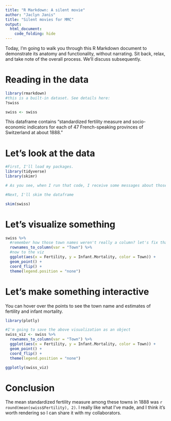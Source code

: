```yaml
---
title: "R Markdown: A silent movie"
author: "Jaclyn Janis"
title: "Silent movies for MMC"
output:
  html_document:
    code_folding: hide
---
```


Today, I'm going to walk you through this R Markdown document to demonstrate its anatomy and functionality, without narrating. Sit back, relax, and take note of the overall process. We'll discuss subsequently.

# Reading in the data

```r
library(rmarkdown)
#this is a built-in dataset. See details here:
?swiss

swiss <- swiss
```

This dataframe contains "standardized fertility measure and socio-economic indicators for each of 47 French-speaking provinces of Switzerland at about 1888."

# Let's look at the data

```r
#First, I'll load my packages.
library(tidyverse)
library(skimr)

# As you see, when I run that code, I receive some messages about those packages, and I don't really feel like seeing those, so I'll change the chunk options to control the output.

#Next, I'll skim the dataframe

skim(swiss)
```

# Let's visualize something

```r
swiss %>% 
  #remember how those town names weren't really a column? let's fix that right quick.
  rownames_to_column(var = "Town") %>% 
  #now to the viz
  ggplot(aes(x = Fertility, y = Infant.Mortality, color = Town)) +
  geom_point() +
  coord_flip() +
  theme(legend.position = "none")
```

# Let's make something interactive

You can hover over the points to see the town name and estimates of fertility and infant mortality.

```r
library(plotly)

#I'm going to save the above visualization as an object
swiss_viz <- swiss %>% 
  rownames_to_column(var = "Town") %>% 
  ggplot(aes(x = Fertility, y = Infant.Mortality, color = Town)) +
  geom_point() +
  coord_flip() +
  theme(legend.position = "none")

ggplotly(swiss_viz)
```

# Conclusion

The mean standardized fertility measure among these towns in 1888 was `r round(mean(swiss$Fertility), 2)`. I really like what I've made, and I think it's worth rendering so I can share it with my collaborators.
